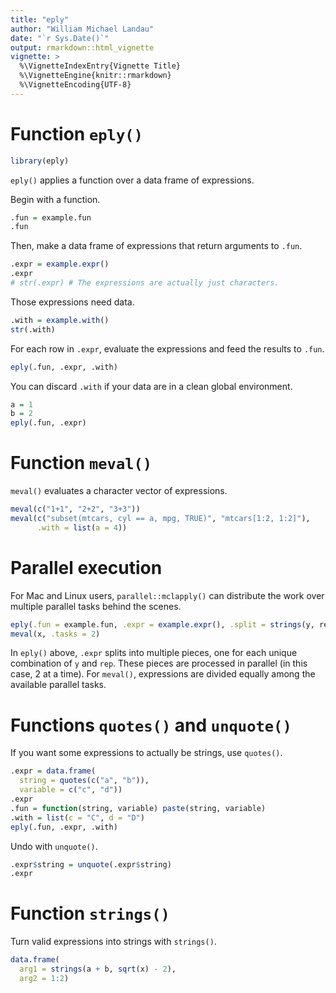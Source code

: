 ```yaml
---
title: "eply"
author: "William Michael Landau"
date: "`r Sys.Date()`"
output: rmarkdown::html_vignette
vignette: >
  %\VignetteIndexEntry{Vignette Title}
  %\VignetteEngine{knitr::rmarkdown}
  %\VignetteEncoding{UTF-8}
---
```


# Function `eply()`

```r
library(eply)
```

`eply()` applies a function over a data frame of expressions.

Begin with a function.
```r
.fun = example.fun
.fun
```

Then, make a data frame of expressions that return arguments to `.fun`.
```r
.expr = example.expr()
.expr
# str(.expr) # The expressions are actually just characters.
```

Those expressions need data.

```r
.with = example.with()
str(.with)
```

For each row in `.expr`, evaluate the expressions and feed the results to `.fun`.

```r
eply(.fun, .expr, .with)
```

You can discard `.with` if your data are in a clean global environment.

```r
a = 1
b = 2
eply(.fun, .expr)
```

# Function `meval()`

`meval()` evaluates a character vector of expressions.

```r
meval(c("1+1", "2+2", "3+3"))
meval(c("subset(mtcars, cyl == a, mpg, TRUE)", "mtcars[1:2, 1:2]"), 
      .with = list(a = 4))
```

# Parallel execution

For Mac and Linux users, `parallel::mclapply()` can distribute the work over multiple parallel tasks behind the scenes.

```r
eply(.fun = example.fun, .expr = example.expr(), .split = strings(y, rep), .tasks = 2)
meval(x, .tasks = 2)
```

In `eply()` above, `.expr` splits into multiple pieces, one for each unique combination of `y` and `rep`. These pieces are processed in parallel (in this case, 2 at a time). For `meval()`, expressions are divided equally among the available parallel tasks.

# Functions `quotes()` and `unquote()`

If you want some expressions to actually be strings, use `quotes()`.

```r
.expr = data.frame(
  string = quotes(c("a", "b")),
  variable = c("c", "d"))
.expr
.fun = function(string, variable) paste(string, variable)
.with = list(c = "C", d = "D")
eply(.fun, .expr, .with)
```

Undo with `unquote()`.

```r
.expr$string = unquote(.expr$string)
.expr
```

# Function `strings()`

Turn valid expressions into strings with `strings()`.

```r
data.frame(
  arg1 = strings(a + b, sqrt(x) - 2), 
  arg2 = 1:2)
```
